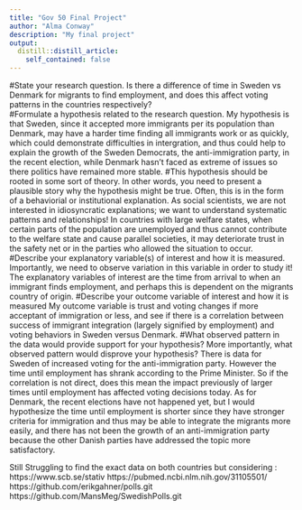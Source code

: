 ```yaml
---
title: "Gov 50 Final Project"
author: "Alma Conway"
description: "My final project"
output:
  distill::distill_article:
    self_contained: false
---
```


#State your research question.
Is there a difference of time in Sweden vs Denmark for migrants to find employment, and does this affect voting  patterns in the countries respectively?  
#Formulate a hypothesis related to the research question. 
My hypothesis is that Sweden, since it accepted more immigrants per its population than Denmark, may have a harder time finding all immigrants work or as quickly, which could demonstrate difficulties in intergration, and thus could help to explain the growth of the Sweden Democrats, the anti-immigration party, in the recent election, while Denmark hasn’t faced as extreme of issues so there politics have remained more stable.
#This hypothesis should be rooted in some sort of theory. In other words, you need to present a plausible story why the hypothesis might be true. Often, this is in the form of a behaviorial or institutional explanation. As social scientists, we are not interested in idiosyncratic explanations; we want to understand systematic patterns and relationships!
In countries with large welfare states, when certain parts of the population are unemployed and thus cannot contribute to the welfare state and cause parallel societies, it may deteriorate trust in the safety net or in the parties who allowed the situation to occur. 
#Describe your explanatory variable(s) of interest and how it is measured. Importantly, we need to observe variation in this variable in order to study it!
The explanatory variables of interest are the time from arrival to when an immigrant finds employment, and perhaps this is dependent on the migrants country of origin. 
#Describe your outcome variable of interest and how it is measured
My outcome variable is trust and voting changes if more acceptant of immigration or less, and see if there is a correlation between success of immigrant integration (largely signified by employment) and voting behaviors in Sweden versus Denmark. 
#What observed pattern in the data would provide support for your hypothesis? More importantly, what observed pattern would disprove your hypothesis?
There is data for Sweden of increased voting for the anti-immigration party. However the time until employment has shrank according to the Prime Minister. So if the correlation is not direct, does this mean the impact previously of larger times until employment has affected voting decisions today. 
As for Denmark, the recent elections have not happened yet, but I would hypothesize the time until employment is shorter since they have stronger criteria for immigration and thus may be able to integrate the migrants more easily, and there has not been the growth of an anti-immigration party because the other Danish parties have addressed the topic more satisfactory. 

Still Struggling to find the exact data on both countries but  considering :
https://www.scb.se/stativ
https://pubmed.ncbi.nlm.nih.gov/31105501/
https://github.com/erikgahner/polls.git
https://github.com/MansMeg/SwedishPolls.git

